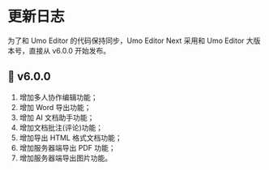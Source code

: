 
# 更新日志

<Callout type="warning" emoji="❗">
为了和 Umo Editor 的代码保持同步，Umo Editor Next 采用和 Umo Editor 大版本号，直接从 v6.0.0 开始发布。
</Callout>

## 🎉  v6.0.0
1. 增加多人协作编辑功能；
2. 增加 Word 导出功能；
3. 增加 AI 文档助手功能；
4. 增加文档批注(评论)功能；
5. 增加导出 HTML 格式文档功能；
6. 增加服务器端导出 PDF 功能；
7. 增加服务器端导出图片功能。
